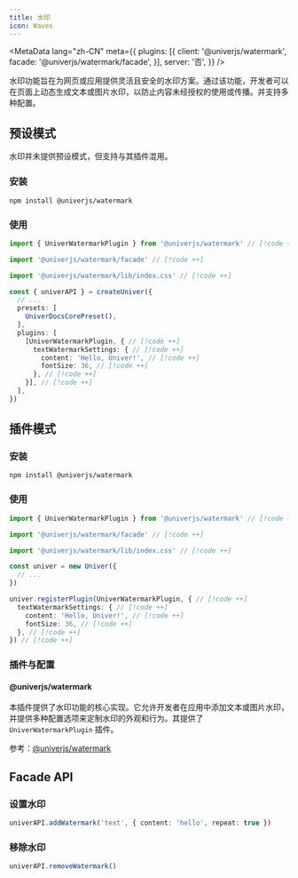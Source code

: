 ```yaml
---
title: 水印
icon: Waves
---
```


<MetaData
  lang="zh-CN"
  meta={{
    plugins: [{
      client: '@univerjs/watermark',
      facade: '@univerjs/watermark/facade',
    }],
    server: '否',
  }}
/>

水印功能旨在为网页或应用提供灵活且安全的水印方案。通过该功能，开发者可以在页面上动态生成文本或图片水印，以防止内容未经授权的使用或传播。并支持多种配置。

## 预设模式

水印并未提供预设模式，但支持与其插件混用。

### 安装

```package-install
npm install @univerjs/watermark
```

### 使用

```typescript
import { UniverWatermarkPlugin } from '@univerjs/watermark' // [!code ++]

import '@univerjs/watermark/facade' // [!code ++]

import '@univerjs/watermark/lib/index.css' // [!code ++]

const { univerAPI } = createUniver({
  // ...
  presets: [
    UniverDocsCorePreset(),
  ],
  plugins: [
    [UniverWatermarkPlugin, { // [!code ++]
      textWatermarkSettings: { // [!code ++]
        content: 'Hello, Univer!', // [!code ++]
        fontSize: 36, // [!code ++]
      }, // [!code ++]
    }], // [!code ++]
  ],
})
```

## 插件模式

### 安装

```package-install
npm install @univerjs/watermark
```

### 使用

```typescript
import { UniverWatermarkPlugin } from '@univerjs/watermark' // [!code ++]

import '@univerjs/watermark/facade' // [!code ++]

import '@univerjs/watermark/lib/index.css' // [!code ++]

const univer = new Univer({
  // ...
})

univer.registerPlugin(UniverWatermarkPlugin, { // [!code ++]
  textWatermarkSettings: { // [!code ++]
    content: 'Hello, Univer!', // [!code ++]
    fontSize: 36, // [!code ++]
  }, // [!code ++]
}) // [!code ++]
```

### 插件与配置

#### @univerjs/watermark

本插件提供了水印功能的核心实现。它允许开发者在应用中添加文本或图片水印，并提供多种配置选项来定制水印的外观和行为。其提供了 `UniverWatermarkPlugin` 插件。

参考：[@univerjs/watermark](/zh-CN/reference/packages/plugins/univerjs/watermark)

## Facade API

### 设置水印

```typescript
univerAPI.addWatermark('text', { content: 'hello', repeat: true })
```

### 移除水印

```typescript
univerAPI.removeWatermark()
```
